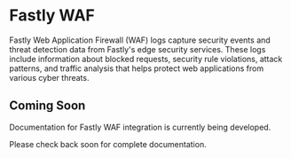 # Fastly WAF

Fastly Web Application Firewall (WAF) logs capture security events and threat detection data from Fastly's edge security services. These logs include information about blocked requests, security rule violations, attack patterns, and traffic analysis that helps protect web applications from various cyber threats.

## Coming Soon

Documentation for Fastly WAF integration is currently being developed.

Please check back soon for complete documentation.
